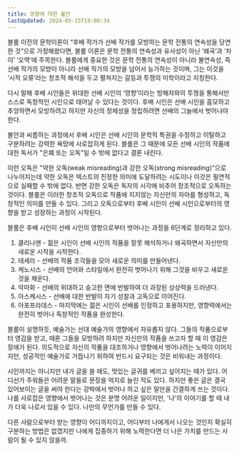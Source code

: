 ```yaml
---
title: 영향에 대한 불안
lastUpdated: 2024-05-15T19:08:34
---
```



<Bookmark image="https://shopping-phinf.pstatic.net/main_3249355/32493556735.20230313183505.jpg" url="https://search.shopping.naver.com/book/catalog/32493556735" description="해럴드 블룸의 시적 영향에 대한 독창적 이론을 담은 책이다. 후배 시인이 선배 시인의 ‘영향’에 대한 ‘불안’을 통해 새로운 시를 창조하는 과정을 수사학적 대조 및 심리적 갈등과 투쟁에 주목하여 밝혔다. "/>

블룸 이전의 문학이론이 “후배 작가가 선배 작가를 모방하는 문학 전통의 연속성을 당연한 것”으로 가정해왔다면, 블룸 이론은 문학 전통의 연속성과 유사성이 아닌 ‘왜곡’과 ‘차이’ ‘오역’에 주목한다. 블룸에게 중요한 것은 문학 전통의 연속성이 아니라 불연속성, 즉 선배 작가의 모방이 아니라 선배 작가의 모방을 넘어서 능가하는 것이며, 그는 이것을 ‘시적 오류’라는 창조적 해석을 두고 펼쳐지는 갈등과 투쟁의 미학이라고 지칭한다. 

다시 말해 후배 시인들은 위대한 선배 시인의 ‘영향’이라는 방해자와의 투쟁을 통해서만 스스로 독창적인 시인으로 태어날 수 있다는 것이다. 후배 시인은 선배 시인을 흠모하고 추앙하면서 모방하려고 하지만 자신의 정체성을 정립하려면 선배의 그늘에서 벗어나야 한다. 

불안과 씨름하는 과정에서 후배 시인은 선배 시인의 문학적 특권을 수정하고 이탈하고 구분하려는 강력한 욕망에 사로잡히게 된다. 블룸은 그 때문에 모든 선배 시인의 작품에 대한 독서가 "은폐 또는 오독"일 수 밖에 없다고 결론 내린다. 

이런 오독은 "약한 오독(weak misreading)과 강한 오독(strong misreading)"으로 나누어지는데 약한 오독은 텍스트의 진정한 의미에 도달하려는 시도이나 이것은 필연적으로 실패할 수 밖에 없다. 반면 강한 오독은 독자의 시각에 비추어 창조적으로 오독하는 것이다. 블룸은 이러한 창조적 오독으로 작품에 지지않는 자신만의 자아를 형성하고, 독창적인 의미를 만들 수 있다. 그리고 오독으로부터 후배 시인이 선배 시인으로부터의 영향을 받고 성장하는 과정이 시작된다.

블룸은 후배 시인이 선배 시인의 영향으로부터 벗어나는 과정을 6단계로 정리하고 있다.

1. 클리나맨 - 젊은 시인이 선배 시인의 작품을 잘못 해석하거나 왜곡하면서 자신만의 새로운 시작을 시작한다.
2. 테세라 - 선배의 작품 조각들을 모아 새로운 의미를 만들어낸다.
3. 케노시스 - 선배의 언어와 스타일에서 완전히 벗어나기 위해 그것을 비우고 새로운 것을 채운다.
4. 악마화 - 선배의 위대하고 숭고한 면에 반발하여 더 과장된 상상력을 드러낸다.
5. 아스케시스 - 선배에 대한 반발이 자기 성찰과 고독으로 이어진다.
6. 아포프라데스 - 마지막에는 젊은 시인이 선배를 인정하고 포용하지만, 영향력에서는 완전히 벗어나 독창적인 작품을 완성한다.

블룸이 설명하듯, 예술가는 선대 예술가의 영향에서 자유롭지 않다. 그들의 작품으로부터 영감을 받고, 때론 그들을 모방하려 하지만 자신만의 작품을 쓰고자 할 때 이 영감은 장애가 된다. 의도적으로 자신의 작품을 대조하거나 영향에서 벗어나려는 노력이 이어지지만, 성공적인 예술가로 거듭나기 위하여 반드시 요구되는 것은 비워내는 과정이다. 

시인까지는 아니지만 내가 글을 쓸 때도, 멋있는 글귀를 베끼고 싶어지는 때가 있다. 어디선가 주워들은 어려운 말들로 문장을 억지로 늘린 적도 있다. 하지만 좋은 글은 결국 있어보이는 글을 써야 한다는 강박에서 벗어나 하고 싶은 말만을 간결하게 쓰는 것이다. 나를 사로잡은 영향에서 벗어나는 것은 분명 어려운 일이지만, '나'의 이야기를 할 때 내가 더욱 나로서 있을 수 있다. 나만의 무언가를 만들 수 있다.

다른 사람으로부터 받는 영향이 어디까지이고, 어디부터 나에게서 나오는 것인지 확실히 구분하는 방법은 없겠지만 나에게 집중하기 위해 노력한다면 더 나은 가치를 만드는 사람이 될 수 있지 않을까.

